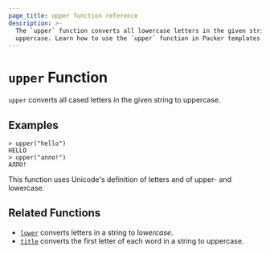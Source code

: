 ```yaml
---
page_title: upper function reference
description: >-
  The `upper` function converts all lowercase letters in the given string to
  uppercase. Learn how to use the `upper` function in Packer templates.
---
```


# `upper` Function

`upper` converts all cased letters in the given string to uppercase.

## Examples

```shell-session
> upper("hello")
HELLO
> upper("алло!")
АЛЛО!
```

This function uses Unicode's definition of letters and of upper- and lowercase.

## Related Functions

- [`lower`](/packer/docs/templates/hcl_templates/functions/string/lower) converts letters in a string to _lowercase_.
- [`title`](/packer/docs/templates/hcl_templates/functions/string/title) converts the first letter of each word in a string to uppercase.
